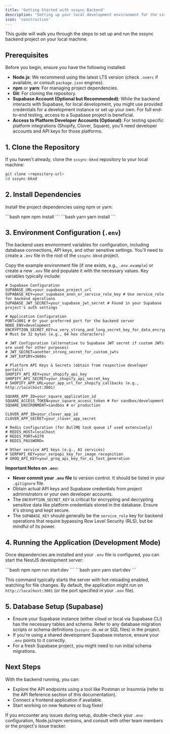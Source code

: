 ```yaml
---
title: 'Getting Started with sssync Backend'
description: 'Setting up your local development environment for the sssync NestJS backend.'
icon: 'construction'
---
```


This guide will walk you through the steps to set up and run the sssync backend project on your local machine.

## Prerequisites

Before you begin, ensure you have the following installed:

-   **Node.js**: We recommend using the latest LTS version (check `.nvmrc` if available, or consult `package.json` engines).
-   **npm** or **yarn**: For managing project dependencies.
-   **Git**: For cloning the repository.
-   **Supabase Account (Optional but Recommended)**: While the backend interacts with Supabase, for local development, you might use provided credentials for a development instance or set up your own. For full end-to-end testing, access to a Supabase project is beneficial.
-   **Access to Platform Developer Accounts (Optional)**: For testing specific platform integrations (Shopify, Clover, Square), you'll need developer accounts and API keys for those platforms.

## 1. Clone the Repository

If you haven't already, clone the `sssync-bknd` repository to your local machine:

```bash
git clone <repository-url>
cd sssync-bknd
```

## 2. Install Dependencies

Install the project dependencies using npm or yarn:

<CodeGroup>
```bash npm
npm install
```
```bash yarn
yarn install
```
</CodeGroup>

## 3. Environment Configuration (`.env`)

The backend uses environment variables for configuration, including database connections, API keys, and other sensitive settings. You'll need to create a `.env` file in the root of the `sssync-bknd` project.

Copy the example environment file (if one exists, e.g., `.env.example`) or create a new `.env` file and populate it with the necessary values. Key variables typically include:

```env
# Supabase Configuration
SUPABASE_URL=your_supabase_project_url
SUPABASE_KEY=your_supabase_anon_or_service_role_key # Use service_role for backend operations
SUPABASE_JWT_SECRET=your_supabase_jwt_secret # Found in your Supabase project's auth settings

# Application Configuration
PORT=3001 # Or your preferred port for the backend server
NODE_ENV=development
ENCRYPTION_SECRET_KEY=a_very_strong_and_long_secret_key_for_data_encryption # Must be 32 bytes (e.g., 64 hex characters)

# JWT Configuration (alternative to Supabase JWT secret if custom JWTs are used for other purposes)
# JWT_SECRET=another_strong_secret_for_custom_jwts
# JWT_EXPIRY=3600s

# Platform API Keys & Secrets (obtain from respective developer portals)
SHOPIFY_API_KEY=your_shopify_api_key
SHOPIFY_API_SECRET=your_shopify_api_secret_key
# SHOPIFY_APP_URL=your_app_url_for_shopify_callbacks (e.g., http://localhost:3001)

SQUARE_APP_ID=your_square_application_id
SQUARE_ACCESS_TOKEN=your_square_access_token # For sandbox/development
SQUARE_ENVIRONMENT=sandbox # or production

CLOVER_APP_ID=your_clover_app_id
CLOVER_APP_SECRET=your_clover_app_secret

# Redis Configuration (for BullMQ task queue if used extensively)
# REDIS_HOST=localhost
# REDIS_PORT=6379
# REDIS_PASSWORD=

# Other service API keys (e.g., AI services)
# SERPAPI_KEY=your_serpapi_key_for_image_recognition
# GROQ_API_KEY=your_groq_api_key_for_ai_text_generation
```

**Important Notes on `.env`:**

-   **Never commit your `.env` file** to version control. It should be listed in your `.gitignore` file.
-   Obtain actual API keys and Supabase credentials from project administrators or your own developer accounts.
-   The `ENCRYPTION_SECRET_KEY` is critical for encrypting and decrypting sensitive data like platform credentials stored in the database. Ensure it's strong and kept secure.
-   The `SUPABASE_KEY` should generally be the `service_role` key for backend operations that require bypassing Row Level Security (RLS), but be mindful of its power.

## 4. Running the Application (Development Mode)

Once dependencies are installed and your `.env` file is configured, you can start the NestJS development server:

<CodeGroup>
```bash npm
npm run start:dev
```
```bash yarn
yarn start:dev
```
</CodeGroup>

This command typically starts the server with hot-reloading enabled, watching for file changes. By default, the application might run on `http://localhost:3001` (or the port specified in your `.env` file).

## 5. Database Setup (Supabase)

-   Ensure your Supabase instance (either cloud or local via Supabase CLI) has the necessary tables and schema. Refer to any database migration scripts or schema definitions (`sssync-db.md` or SQL files) in the project.
-   If you're using a shared development Supabase instance, ensure your `.env` points to it correctly.
-   For a fresh Supabase project, you might need to run initial schema migrations.

## Next Steps

With the backend running, you can:

-   Explore the API endpoints using a tool like Postman or Insomnia (refer to the API Reference section of this documentation).
-   Connect a frontend application if available.
-   Start working on new features or bug fixes!

If you encounter any issues during setup, double-check your `.env` configuration, Node.js/npm versions, and consult with other team members or the project's issue tracker. 